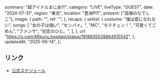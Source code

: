   summary: "超アイドルまにあ!!!",
  category: "LIVE",
  liveType: "GUEST",
  date: "2024-07-31",
  region: "東京",
  location: "豊洲PIT",
  present: ["高嶺のなでしこ"],
  image: {
    path: "",
    ref: "",
  },
  recaps: {
    setlist: {
      costume: "僕は君になれない",
      songs: [
        "女の子は強い",
        "センパイ。",
        "MC",
        "モテチェン！",
        "可愛くてごめん",
        "ファンサ",
        "初恋のひと。",
      ],
    },
    url: "https://x.com/Mikuru_hositani/status/1818635528964915542",
  },
  updatedAt: "2025-06-14",
};

## リンク

- [公式スケジュール](https://takanenonadeshiko.jp/?p=2223)
